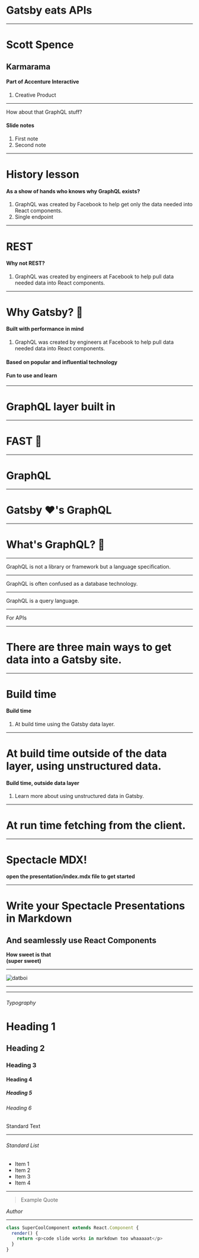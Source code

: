 
# Gatsby eats APIs

---

# Scott Spence

## Karmarama

<Notes>
  <h4>Part of Accenture Interactive</h4>
  <ol>
    <li>Creative Product</li>
  </ol>
</Notes>

---

How about that GraphQL stuff?

<Notes>
  <h4>Slide notes</h4>
  <ol>
    <li>First note</li>
    <li>Second note</li>
  </ol>
</Notes>

---

# History lesson

<Notes>
  <h4>As a show of hands who knows why GraphQL exists?</h4>
  <ol>
    <li>
      GraphQL was created by Facebook to help get only the data needed
      into React components.
    </li>
    <li>Single endpoint</li>
  </ol>
</Notes>

---

# REST

<Notes>
  <h4>Why not REST?</h4>
  <ol>
    <li>
      GraphQL was created by engineers at Facebook to help pull data
      needed data into React components.
    </li>
  </ol>
</Notes>

---

# Why Gatsby? 🤔

<Notes>
  <h4>Built with performance in mind</h4>
  <ol>
    <li>
      GraphQL was created by engineers at Facebook to help pull data
      needed data into React components.
    </li>
  </ol>
  <h4>Based on popular and influential technology</h4>
  <h4>Fun to use and learn</h4>
</Notes>

---

# GraphQL layer built in

---

# FAST 🚀

---

# GraphQL

---

# Gatsby ❤'s GraphQL

---

# What's GraphQL? 🤔

---

GraphQL is not a library or framework but a language specification.

---

GraphQL is often confused as a database technology.

---

GraphQL is a query language.

---

For APIs

---

# There are three main ways to get data into a Gatsby site.

---

# Build time

<Notes>
  <h4>Build time</h4>
  <ol>
    <li>At build time using the Gatsby data layer.</li>
  </ol>
</Notes>

---

# At build time outside of the data layer, using unstructured data.

<Notes>
  <h4>Build time, outside data layer</h4>
  <ol>
    <li>Learn more about using unstructured data in Gatsby.</li>
  </ol>
</Notes>

---

# At run time fetching from the client.

---

# Spectacle MDX!

**open the presentation/index.mdx file to get started**

---



# Write your Spectacle Presentations in Markdown

## And seamlessly use React Components

**How sweet is that**  
**(super sweet)**

---

![datboi](https://pbs.twimg.com/media/CkjFUyTXEAEysBY.jpg)

---

<RegularComponent />

---

###### Typography

# Heading 1

## Heading 2

### Heading 3

#### Heading 4

##### Heading 5

###### Heading 6

Standard Text

---

###### Standard List

- Item 1
- Item 2
- Item 3
- Item 4

---

> Example Quote

<Cite>Author</Cite>

---


```javascript
class SuperCoolComponent extends React.Component {
  render() {
    return <p>code slide works in markdown too whaaaaat</p>
  }
}
```
